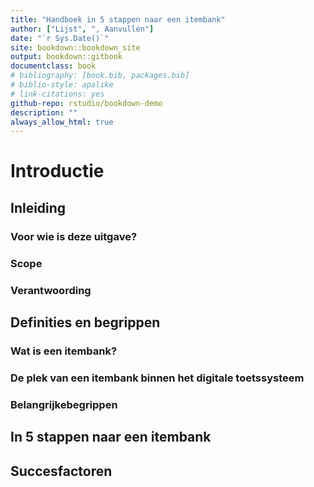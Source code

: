 ```yaml
--- 
title: "Handboek in 5 stappen naar een itembank"
author: ["Lijst", ", Aanvullen"]
date: "`r Sys.Date()`"
site: bookdown::bookdown_site
output: bookdown::gitbook
documentclass: book
# bibliography: [book.bib, packages.bib]
# biblio-style: apalike
# link-citations: yes
github-repo: rstudio/bookdown-demo
description: ""
always_allow_html: true
---
```


# Introductie

## Inleiding 

### Voor wie is deze uitgave? 

### Scope 

### Verantwoording

## Definities en begrippen

### Wat is een itembank?

### De plek van een itembank binnen het digitale toetssysteem

### Belangrijkebegrippen

## In 5 stappen naar een itembank

## Succesfactoren
